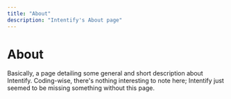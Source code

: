 ```yaml
---
title: "About"
description: "Intentify's About page"
---
```

# About

Basically, a page detailing some general and short description about Intentify.
Coding-wise, there's nothing interesting to note here; Intentify just seemed to be missing
something without this page.